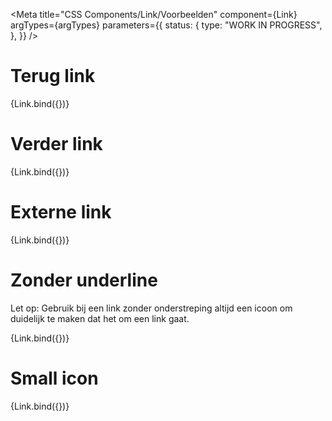 
<Meta
  title="CSS Components/Link/Voorbeelden"
  component={Link}
  argTypes={argTypes}
  parameters={{
    status: {
      type: "WORK IN PROGRESS",
    },
  }}
/>

# Terug link

<Canvas>
  <Story
    name="Terug link"
    args={{ ...defaultArgs, content: "Terug", icon: "terug", showIcon: "before", iconAriaLabel: "Ga terug" }}
  >
    {Link.bind({})}
  </Story>
</Canvas>

# Verder link

<Canvas>
  <Story
    name="Verder link"
    args={{
      ...defaultArgs,
      content: "Verder",
      icon: "pijl-naar-rechts",
      showIcon: "after",
      iconAriaLabel: "Ga verder",
    }}
  >
    {Link.bind({})}
  </Story>
</Canvas>

# Externe link

<Canvas>
  <Story
    name="Externe link"
    args={{
      ...defaultArgs,
      content: "Externe link",
      icon: "pijl-naar-rechtsboven",
      showIcon: "after",
      iconAriaLabel: "Ga naar www.rvo.nl (externe link)",
    }}
  >
    {Link.bind({})}
  </Story>
</Canvas>

# Zonder underline

Let op: Gebruik bij een link zonder onderstreping altijd een icoon om duidelijk te maken dat het om een link gaat.

<Canvas>
  <Story
    name="Zonder underline"
    args={{
      ...defaultArgs,
      content: "Verder",
      icon: "pijl-naar-rechts",
      showIcon: "after",
      noUnderline: true,
      iconAriaLabel: "Ga verder",
    }}
  >
    {Link.bind({})}
  </Story>
</Canvas>

# Small icon

<Canvas>
  <Story
    name="Small icon"
    args={{
      ...defaultArgs,
      content: "Verder",
      icon: "pijl-naar-rechts",
      showIcon: "after",
      iconSize: "sm",
      iconAriaLabel: "Ga verder",
    }}
  >
    {Link.bind({})}
  </Story>
</Canvas>
